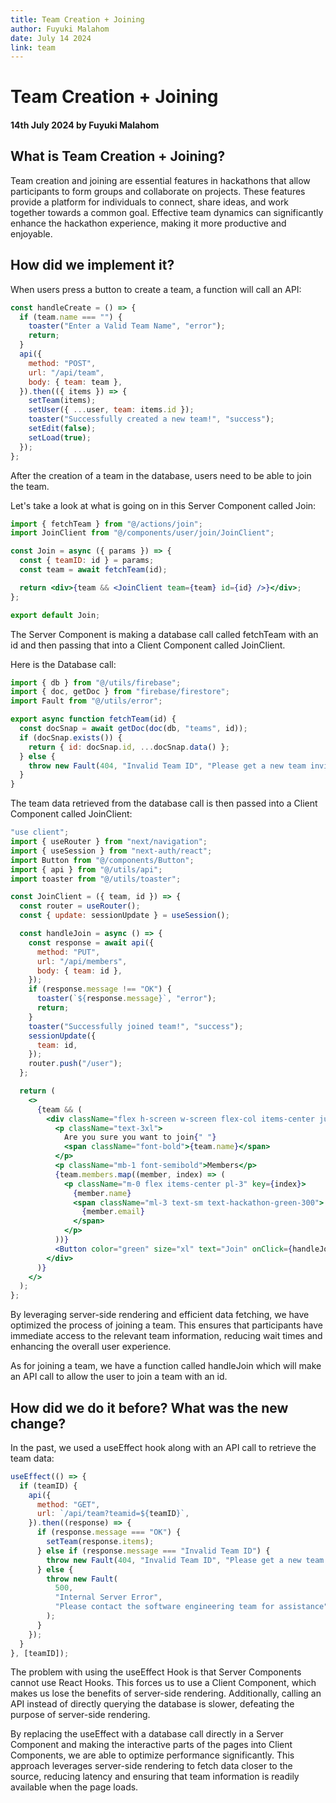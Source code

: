 ```yaml
---
title: Team Creation + Joining
author: Fuyuki Malahom
date: July 14 2024
link: team
---
```


# Team Creation + Joining

#### 14th July 2024 by Fuyuki Malahom

## What is Team Creation + Joining?

Team creation and joining are essential features in hackathons that allow participants to form groups and collaborate on projects. These features provide a platform for individuals to connect, share ideas, and work together towards a common goal. Effective team dynamics can significantly enhance the hackathon experience, making it more productive and enjoyable.

## How did we implement it?

When users press a button to create a team, a function will call an API:

```jsx
const handleCreate = () => {
  if (team.name === "") {
    toaster("Enter a Valid Team Name", "error");
    return;
  }
  api({
    method: "POST",
    url: "/api/team",
    body: { team: team },
  }).then(({ items }) => {
    setTeam(items);
    setUser({ ...user, team: items.id });
    toaster("Successfully created a new team!", "success");
    setEdit(false);
    setLoad(true);
  });
};
```

After the creation of a team in the database, users need to be able to join the team.

Let's take a look at what is going on in this Server Component called Join:

```jsx title="src\components\user\join\Join.jsx"
import { fetchTeam } from "@/actions/join";
import JoinClient from "@/components/user/join/JoinClient";

const Join = async ({ params }) => {
  const { teamID: id } = params;
  const team = await fetchTeam(id);

  return <div>{team && <JoinClient team={team} id={id} />}</div>;
};

export default Join;
```

The Server Component is making a database call called fetchTeam with an id and then passing that into a Client Component called JoinClient.

Here is the Database call:

```jsx
import { db } from "@/utils/firebase";
import { doc, getDoc } from "firebase/firestore";
import Fault from "@/utils/error";

export async function fetchTeam(id) {
  const docSnap = await getDoc(doc(db, "teams", id));
  if (docSnap.exists()) {
    return { id: docSnap.id, ...docSnap.data() };
  } else {
    throw new Fault(404, "Invalid Team ID", "Please get a new team invite");
  }
}
```

The team data retrieved from the database call is then passed into a Client Component called JoinClient:

```jsx
"use client";
import { useRouter } from "next/navigation";
import { useSession } from "next-auth/react";
import Button from "@/components/Button";
import { api } from "@/utils/api";
import toaster from "@/utils/toaster";

const JoinClient = ({ team, id }) => {
  const router = useRouter();
  const { update: sessionUpdate } = useSession();

  const handleJoin = async () => {
    const response = await api({
      method: "PUT",
      url: "/api/members",
      body: { team: id },
    });
    if (response.message !== "OK") {
      toaster(`${response.message}`, "error");
      return;
    }
    toaster("Successfully joined team!", "success");
    sessionUpdate({
      team: id,
    });
    router.push("/user");
  };

  return (
    <>
      {team && (
        <div className="flex h-screen w-screen flex-col items-center justify-center font-poppins">
          <p className="text-3xl">
            Are you sure you want to join{" "}
            <span className="font-bold">{team.name}</span>
          </p>
          <p className="mb-1 font-semibold">Members</p>
          {team.members.map((member, index) => (
            <p className="m-0 flex items-center pl-3" key={index}>
              {member.name}
              <span className="ml-3 text-sm text-hackathon-green-300">
                {member.email}
              </span>
            </p>
          ))}
          <Button color="green" size="xl" text="Join" onClick={handleJoin} />
        </div>
      )}
    </>
  );
};
```

By leveraging server-side rendering and efficient data fetching, we have optimized the process of joining a team. This ensures that participants have immediate access to the relevant team information, reducing wait times and enhancing the overall user experience.

As for joining a team, we have a function called handleJoin which will make an API call to allow the user to join a team with an id.

## How did we do it before? What was the new change?

In the past, we used a useEffect hook along with an API call to retrieve the team data:

```jsx
useEffect(() => {
  if (teamID) {
    api({
      method: "GET",
      url: `/api/team?teamid=${teamID}`,
    }).then((response) => {
      if (response.message === "OK") {
        setTeam(response.items);
      } else if (response.message === "Invalid Team ID") {
        throw new Fault(404, "Invalid Team ID", "Please get a new team invite");
      } else {
        throw new Fault(
          500,
          "Internal Server Error",
          "Please contact the software engineering team for assistance",
        );
      }
    });
  }
}, [teamID]);
```

The problem with using the useEffect Hook is that Server Components cannot use React Hooks. This forces us to use a Client Component, which makes us lose the benefits of server-side rendering. Additionally, calling an API instead of directly querying the database is slower, defeating the purpose of server-side rendering.

By replacing the useEffect with a database call directly in a Server Component and making the interactive parts of the pages into Client Components, we are able to optimize performance significantly. This approach leverages server-side rendering to fetch data closer to the source, reducing latency and ensuring that team information is readily available when the page loads.
